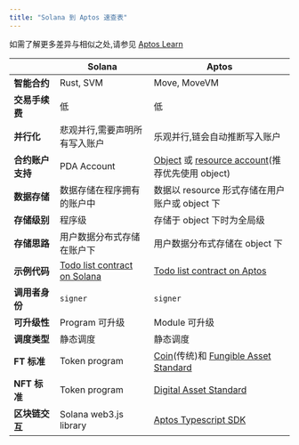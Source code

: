 ```yaml
---
title: "Solana 到 Aptos 速查表"
---
```


如需了解更多差异与相似之处,请参见 [Aptos Learn](https://learn.aptoslabs.com/en/tutorials/solana-to-aptos-guide/cheat-sheet?workshop=solana-to-aptos)

|            | Solana                                                                                                             | Aptos                                                                                                                        |
| ---------- | ------------------------------------------------------------------------------------------------------------------ | ---------------------------------------------------------------------------------------------------------------------------- |
| **智能合约**   | Rust, SVM                                                                                                          | Move, MoveVM                                                                                                                 |
| **交易手续费**  | 低                                                                                                                  | 低                                                                                                                            |
| **并行化**    | 悲观并行,需要声明所有写入账户                                                                                                    | 乐观并行,链会自动推断写入账户                                                                                                              |
| **合约账户支持** | PDA Account                                                                                                        | [Object](/zh/build/smart-contracts/objects) 或 [resource account](/zh/build/smart-contracts/resource-accounts)(推荐优先使用 object) |
| **数据存储**   | 数据存储在程序拥有的账户中                                                                                                      | 数据以 resource 形式存储在用户账户或 object 下                                                                                             |
| **存储级别**   | 程序级                                                                                                                | 存储于 object 下时为全局级                                                                                                            |
| **存储思路**   | 用户数据分布式存储在账户下                                                                                                      | 用户数据分布式存储在 object 下                                                                                                          |
| **示例代码**   | [Todo list contract on Solana](https://github.com/aptos-labs/move-by-examples/tree/main/advanced-todo-list/solana) | [Todo list contract on Aptos](https://github.com/aptos-labs/move-by-examples/tree/main/advanced-todo-list/aptos)             |
| **调用者身份**  | `signer`                                                                                                           | `signer`                                                                                                                     |
| **可升级性**   | Program 可升级                                                                                                        | Module 可升级                                                                                                                   |
| **调度类型**   | 静态调度                                                                                                               | 静态调度                                                                                                                         |
| **FT 标准**  | Token program                                                                                                      | [Coin](/zh/build/smart-contracts/aptos-coin)(传统)和 [Fungible Asset Standard](/zh/build/smart-contracts/fungible-asset)        |
| **NFT 标准** | Token program                                                                                                      | [Digital Asset Standard](/zh/build/smart-contracts/digital-asset)                                                            |
| **区块链交互**  | Solana web3.js library                                                                                             | [Aptos Typescript SDK](/zh/build/sdks/ts-sdk)                                                                                |

